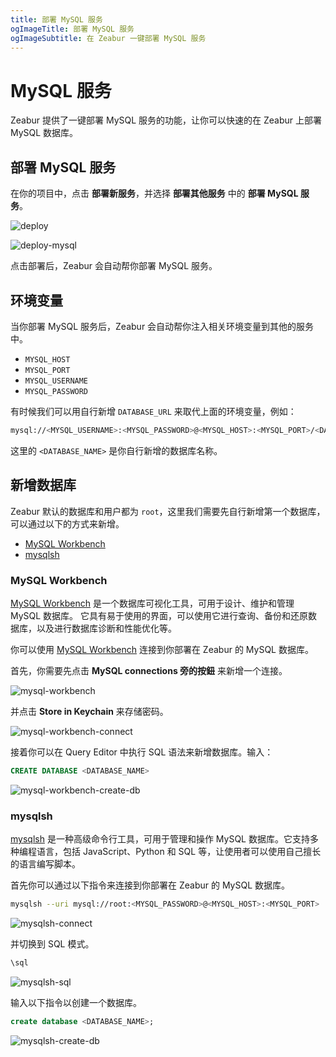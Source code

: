 ```yaml
---
title: 部署 MySQL 服务
ogImageTitle: 部署 MySQL 服务
ogImageSubtitle: 在 Zeabur 一键部署 MySQL 服务
---
```



# MySQL 服务

Zeabur 提供了一键部署 MySQL 服务的功能，让你可以快速的在 Zeabur 上部署 MySQL 数据库。

## 部署 MySQL 服务

<CreateProject />

在你的项目中，点击 **部署新服务**，并选择 **部署其他服务** 中的 **部署 MySQL 服务**。

![deploy](/deploy/common/select-service.en-US.png)

![deploy-mysql](/databases/deploy-mysql.zh-CN.png)

点击部署后，Zeabur 会自动帮你部署 MySQL 服务。

## 环境变量

当你部署 MySQL 服务后，Zeabur 会自动帮你注入相关环境变量到其他的服务中。

 - `MYSQL_HOST`
 - `MYSQL_PORT`
 - `MYSQL_USERNAME`
 - `MYSQL_PASSWORD`

有时候我们可以用自行新增 `DATABASE_URL` 来取代上面的环境变量，例如：

```bash copy
mysql://<MYSQL_USERNAME>:<MYSQL_PASSWORD>@<MYSQL_HOST>:<MYSQL_PORT>/<DATABASE_NAME>
```

这里的 `<DATABASE_NAME>` 是你自行新增的数据库名称。

## 新增数据库

Zeabur 默认的数据库和用户都为 `root`，这里我们需要先自行新增第一个数据库，可以通过以下的方式来新增。

 - [MySQL Workbench](#mysql-workbench)
 - [mysqlsh](#mysqlsh)

### MySQL Workbench

[MySQL Workbench](https://www.mysql.com/products/workbench/) 是一个数据库可视化工具，可用于设计、维护和管理 MySQL 数据库。
它具有易于使用的界面，可以使用它进行查询、备份和还原数据库，以及进行数据库诊断和性能优化等。

你可以使用 [MySQL Workbench](https://www.mysql.com/products/workbench/) 连接到你部署在 Zeabur 的 MySQL 数据库。

首先，你需要先点击 **MySQL connections 旁的按鈕** 来新增一个连接。

![mysql-workbench](/databases/mysql/mysql-workbench.png)

并点击 **Store in Keychain** 来存储密码。

![mysql-workbench-connect](/databases/mysql/mysql-workbench-connect.png)

接着你可以在 Query Editor 中执行 SQL 语法来新增数据库。输入：

```sql copy
CREATE DATABASE <DATABASE_NAME>
```

![mysql-workbench-create-db](/databases/mysql/mysql-workbench-create-db.png)

### mysqlsh

[mysqlsh](https://dev.mysql.com/doc/mysql-shell/8.0/en/) 是一种高级命令行工具，可用于管理和操作 MySQL 数据库。它支持多种编程语言，包括 JavaScript、Python 和 SQL 等，让使用者可以使用自己擅长的语言编写脚本。

首先你可以通过以下指令来连接到你部署在 Zeabur 的 MySQL 数据库。

```bash copy
mysqlsh --uri mysql://root:<MYSQL_PASSWORD>@<MYSQL_HOST>:<MYSQL_PORT>
```

![mysqlsh-connect](/databases/mysql/mysqlsh-connect.png)

并切换到 SQL 模式。

```bash copy
\sql
```

![mysqlsh-sql](/databases/mysql/mysqlsh-sql.png)

输入以下指令以创建一个数据库。

```sql copy
create database <DATABASE_NAME>;
```

![mysqlsh-create-db](/databases/mysql/mysqlsh-create-db.png)
